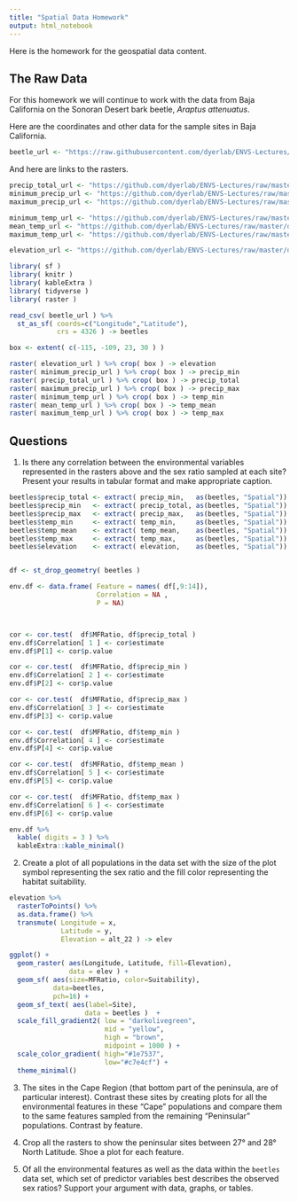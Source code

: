 ```yaml
---
title: "Spatial Data Homework"
output: html_notebook
---
```


Here is the homework for the geospatial data content.

## The Raw Data

For this homework we will continue to work with the data from Baja California on the Sonoran Desert bark beetle, *Araptus attenuatus*.  

Here are the coordinates and other data for the sample sites in Baja California.

```r
beetle_url <- "https://raw.githubusercontent.com/dyerlab/ENVS-Lectures/master/data/Araptus_Disperal_Bias.csv"
```

And here are links to the rasters.

```r
precip_total_url <- "https://github.com/dyerlab/ENVS-Lectures/raw/master/data/Annual_Precip_22.tif"
minimum_precip_url <- "https://github.com/dyerlab/ENVS-Lectures/raw/master/data/Minimum_Precip_22.tif"
maximum_precip_url <- "https://github.com/dyerlab/ENVS-Lectures/raw/master/data/Maximum_Precip.tif"

minimum_temp_url <- "https://github.com/dyerlab/ENVS-Lectures/raw/master/data/Minimum_Temp_22.tif"
mean_temp_url <- "https://github.com/dyerlab/ENVS-Lectures/raw/master/data/Mean_Temp_22.tif"
maximum_temp_url <- "https://github.com/dyerlab/ENVS-Lectures/raw/master/data/Maximum_Temp_22.tif"

elevation_url <- "https://github.com/dyerlab/ENVS-Lectures/raw/master/data/alt_22.tif"
```






```r
library( sf )
library( knitr )
library( kableExtra )
library( tidyverse )
library( raster )

read_csv( beetle_url ) %>%
  st_as_sf( coords=c("Longitude","Latitude"),
            crs = 4326 ) -> beetles 

box <- extent( c(-115, -109, 23, 30 ) )

raster( elevation_url ) %>% crop( box ) -> elevation
raster( minimum_precip_url ) %>% crop( box ) -> precip_min
raster( precip_total_url ) %>% crop( box ) -> precip_total
raster( maximum_precip_url ) %>% crop( box ) -> precip_max
raster( minimum_temp_url ) %>% crop( box ) -> temp_min
raster( mean_temp_url ) %>% crop( box ) -> temp_mean
raster( maximum_temp_url ) %>% crop( box ) -> temp_max

```






## Questions

1. Is there any correlation between the environmental variables represented in the rasters above and the sex ratio sampled at each site?  Present your results in tabular format and make appropriate caption.


```r
beetles$precip_total <- extract( precip_min,   as(beetles, "Spatial"))
beetles$precip_min   <- extract( precip_total, as(beetles, "Spatial"))
beetles$precip_max   <- extract( precip_max,   as(beetles, "Spatial"))
beetles$temp_min     <- extract( temp_min,     as(beetles, "Spatial"))
beetles$temp_mean    <- extract( temp_mean,    as(beetles, "Spatial"))
beetles$temp_max     <- extract( temp_max,     as(beetles, "Spatial"))
beetles$elevation    <- extract( elevation,    as(beetles, "Spatial"))


df <- st_drop_geometry( beetles )

env.df <- data.frame( Feature = names( df[,9:14]),
                      Correlation = NA ,
                      P = NA)



cor <- cor.test(  df$MFRatio, df$precip_total )
env.df$Correlation[ 1 ] <- cor$estimate
env.df$P[1] <- cor$p.value

cor <- cor.test(  df$MFRatio, df$precip_min )
env.df$Correlation[ 2 ] <- cor$estimate
env.df$P[2] <- cor$p.value

cor <- cor.test(  df$MFRatio, df$precip_max )
env.df$Correlation[ 3 ] <- cor$estimate
env.df$P[3] <- cor$p.value

cor <- cor.test(  df$MFRatio, df$temp_min )
env.df$Correlation[ 4 ] <- cor$estimate
env.df$P[4] <- cor$p.value

cor <- cor.test(  df$MFRatio, df$temp_mean )
env.df$Correlation[ 5 ] <- cor$estimate
env.df$P[5] <- cor$p.value

cor <- cor.test(  df$MFRatio, df$temp_max )
env.df$Correlation[ 6 ] <- cor$estimate
env.df$P[6] <- cor$p.value

env.df %>%
  kable( digits = 3 ) %>%
  kableExtra::kable_minimal()
```



2. Create a plot of all populations in the data set with the size of the plot symbol representing the sex ratio and the fill color representing the habitat suitability.

```r
elevation %>%
  rasterToPoints() %>%
  as.data.frame() %>% 
  transmute( Longitude = x,
             Latitude = y,
             Elevation = alt_22 ) -> elev 

ggplot() + 
  geom_raster( aes(Longitude, Latitude, fill=Elevation), 
               data = elev ) +   
  geom_sf( aes(size=MFRatio, color=Suitability), 
           data=beetles, 
           pch=16) +
  geom_sf_text( aes(label=Site), 
                   data = beetles )  + 
  scale_fill_gradient2( low = "darkolivegreen",
                        mid = "yellow",
                        high = "brown", 
                        midpoint = 1000 ) + 
  scale_color_gradient( high="#1e7537",
                        low="#c7e4cf") +
  theme_minimal()
```


3. The sites in the Cape Region (that bottom part of the peninsula, are of particular interest).  Contrast these sites by creating plots for all the environmental features in these "Cape" populations and compare them to the same features sampled from the remaining "Peninsular" populations.  Contrast by feature.


4. Crop all the rasters to show the peninsular sites between 27° and 28° North Latitude.  Shoe a plot for each feature.


5. Of all the environmental features as well as the data within the `beetles` data set, which set of predictor variables best describes the observed sex ratios?  Support your argument with data, graphs, or tables.





